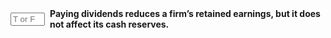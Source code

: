 ::: {.question-block}

<form onsubmit="event.preventDefault(); checkAnswerBox('module10_tf_q8','F')" style="display: flex; align-items: center; gap: 8px;">
  <input type="text" id="module10_tf_q8" name="module10_tf_q8" maxlength="1" placeholder="T or F" style="width: 55px;" data-correct-answer="F" /> 
  <label for="module10_tf_q8"><strong>Paying dividends reduces a firm's retained earnings, but it does not affect its cash reserves.</strong></label>
</form>

<div id="feedback-module10_tf_q8" class="feedback" data-status="" style="display:none;">
FALSE.  Cash leaves the firm when dividends are paid; both cash and retained earnings decrease.
</div>

:::
